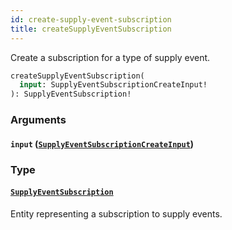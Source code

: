 ```yaml
---
id: create-supply-event-subscription
title: createSupplyEventSubscription
---
```



Create a subscription for a type of supply event.


```graphql
createSupplyEventSubscription(
  input: SupplyEventSubscriptionCreateInput!
): SupplyEventSubscription!

```


### Arguments

#### `input` ([`SupplyEventSubscriptionCreateInput`](/developers/supplier-apis/supply-api/graphql/reference/inputs/supply-event-subscription-create-input))




### Type

#### [`SupplyEventSubscription`](/developers/supplier-apis/supply-api/graphql/reference/objects/supply-event-subscription) 

Entity representing a subscription to supply events.




